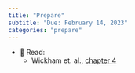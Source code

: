 ```yaml
---
title: "Prepare"
subtitle: "Due: February 14, 2023"
categories: "prepare"
---
```


- 📖 Read:
    - Wickham et. al., [chapter 4](https://r4ds.hadley.nz/data-transform.html)
